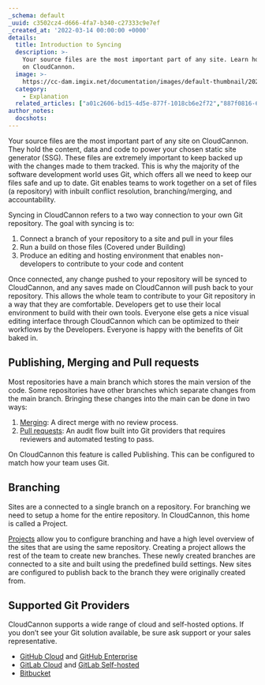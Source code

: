 ```yaml
---
_schema: default
_uuid: c3502cz4-d666-4fa7-b340-c27333c9e7ef
_created_at: '2022-03-14 00:00:00 +0000'
details:
  title: Introduction to Syncing
  description: >-
    Your source files are the most important part of any site. Learn how Git works
    on CloudCannon.
  image: >-
    https://cc-dam.imgix.net/documentation/images/default-thumbnail/2023-Q4/CloudCannon-Documentation-Thumbnail.png
  category:
    - Explanation
  related_articles: ["a01c2606-bd15-4d5e-877f-1018cb6e2f72","887f0816-64a1-4a4e-b468-4f6816314b7a","bfb04fef-6986-4fd6-8eaf-1fec366e08f2","60c3442a-e6d5-4fd5-b4f1-ff96fa681b3a","35ebcf9d-da25-4f28-bda9-1a1f99983e61"]
author_notes:
  docshots:
---
```

Your source files are the most important part of any site on CloudCannon. They hold the content, data and code to power your chosen static site generator (SSG). These files are extremely important to keep backed up with the changes made to them tracked. This is why the majority of the software development world uses Git, which offers all we need to keep our files safe and up to date. Git enables teams to work together on a set of files (a repository) with inbuilt conflict resolution, branching/merging, and accountability.

Syncing in CloudCannon refers to a two way connection to your own Git repository. The goal with syncing is to:

1. Connect a branch of your repository to a site and pull in your files
2. Run a build on those files (Covered under Building)
3. Produce an editing and hosting environment that enables non-developers to contribute to your code and content

Once connected, any change pushed to your repository will be synced to CloudCannon, and any saves made on CloudCannon will push back to your repository. This allows the whole team to contribute to your Git repository in a way that they are comfortable. Developers get to use their local environment to build with their own tools. Everyone else gets a nice visual editing interface through CloudCannon which can be optimized to their workflows by the Developers. Everyone is happy with the benefits of Git baked in.

## Publishing, Merging and Pull requests

Most repositories have a main branch which stores the main version of the code. Some repositories have other branches which separate changes from the main branch. Bringing these changes into the main can be done in two ways:

1. [Merging](/documentation/articles/merging-and-pull-requests/): A direct merge with no review process.
2. [Pull requests](/documentation/articles/merging-and-pull-requests/): An audit flow built into Git providers that requires reviewers and automated testing to pass.

On CloudCannon this feature is called Publishing. This can be configured to match how your team uses Git. 

## Branching

Sites are a connected to a single branch on a repository. For branching we need to setup a home for the entire repository. In CloudCannon, this home is called a Project. 

[Projects](/documentation/articles/create-a-project/) allow you to configure branching and have a high level overview of the sites that are using the same repository. Creating a project allows the rest of the team to create new branches. These newly created branches are connected to a site and built using the predefined build settings. New sites are configured to publish back to the branch they were originally created from.

## Supported Git Providers

CloudCannon supports a wide range of cloud and self-hosted options. If you don’t see your Git solution available, be sure ask support or your sales representative.

- [GitHub Cloud](/documentation/developer-articles/connecting-a-github-repository-as-your-source/) and [GitHub Enterprise](/documentation/developer-articles/connecting-a-github-enterprise-server-repository-as-your-source/)
- [GitLab Cloud](/documentation/developer-articles/connecting-a-gitlab-respository-as-your-source/) and [GitLab Self-hosted](/documentation/developer-articles/connecting-a-self-hosted-gitlab-repository-as-your-source/)
- [Bitbucket](/documentation/developer-articles/connecting-a-bitbucket-respository-as-your-source/)
